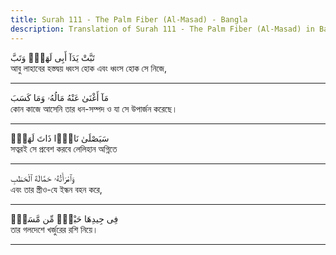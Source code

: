 ```yaml
---
title: Surah 111 - The Palm Fiber (Al-Masad) - Bangla
description: Translation of Surah 111 - The Palm Fiber (Al-Masad) in Bangla
---
```





<Aside type="quran" title="1">
تَبَّتْ يَدَآ أَبِى لَهَبٍۢ وَتَبَّ
</Aside>

<Aside type="reference" title="1">
আবু লাহাবের হস্তদ্বয় ধ্বংস হোক এবং ধ্বংস হোক সে নিজে,
</Aside>

---

<Aside type="quran" title="2">
مَآ أَغْنَىٰ عَنْهُ مَالُهُۥ وَمَا كَسَبَ
</Aside>

<Aside type="reference" title="2">
কোন কাজে আসেনি তার ধন-সম্পদ ও যা সে উপার্জন করেছে।
</Aside>

---

<Aside type="quran" title="3">
سَيَصْلَىٰ نَارًۭا ذَاتَ لَهَبٍۢ
</Aside>

<Aside type="reference" title="3">
সত্বরই সে প্রবেশ করবে লেলিহান অগ্নিতে
</Aside>

---

<Aside type="quran" title="4">
وَٱمْرَأَتُهُۥ حَمَّالَةَ ٱلْحَطَبِ
</Aside>

<Aside type="reference" title="4">
এবং তার স্ত্রীও-যে ইন্ধন বহন করে,
</Aside>

---

<Aside type="quran" title="5">
فِى جِيدِهَا حَبْلٌۭ مِّن مَّسَدٍۭ
</Aside>

<Aside type="reference" title="5">
তার গলদেশে খর্জুরের রশি নিয়ে।
</Aside>

---
